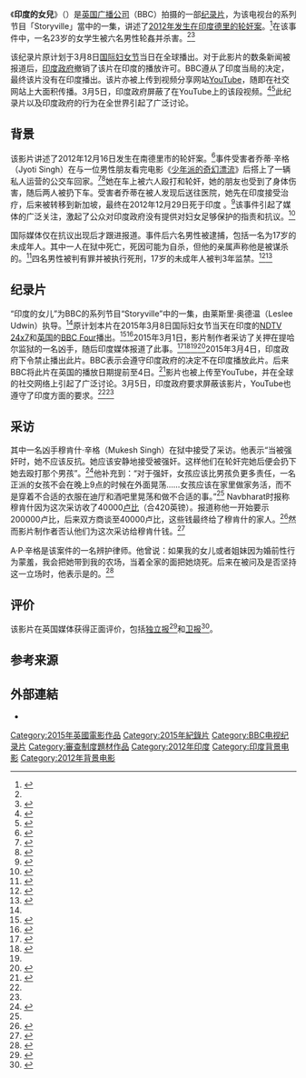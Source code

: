 {{Infobox film
|name           = 印度的女儿<br />''India's Daughter''
|image          =
|image_size     =
|caption        =
|director       = [[Leslee_Udwin|Leslee Udwin]]
|producer       = Leslee Udwin
|writer         = Leslee Udwin
|based on       = [[德里輪姦案|德里輪姦案]]
|narrator       =
|starring       =
|music          = Krsna Solo
|cinematography =
|editing        = Anuradha Singh
|distributor    = Berta Film
|studio         = {{plainlist|
* Assassin Films
* Tathagat Films<ref>{{cite news |url = http://www.cbc.ca/passionateeye/episodes/indias-daughter |title = India's Daughter |work = [[Canadian_Broadcasting_Corporation|CBC]] |date = 2015-03-07 |accessdate = 2015-03-07 |archive-date = 2015-03-10 |archive-url = https://web.archive.org/web/20150310024525/http://www.cbc.ca/passionateeye/episodes/indias-daughter |dead-url = no }}</ref>}}
|released = 2015年3月4日<ref name="aired">{{cite news |url=http://www.ndtv.com/india-news/bbc-airs-nirbhaya-documentary-indias-daughter-in-uk-744394 |title=After India's Ban, Nirbhaya Documentary 'India's Daughter' Aired by BBC |work=[[NDTV|NDTV]] |date=2015-03-05 |accessdate=2015-03-05 |last=Bhatt |first=Abhinav |archive-date=2017-07-08 |archive-url=https://web.archive.org/web/20170708153303/http://www.ndtv.com/india-news/bbc-airs-nirbhaya-documentary-indias-daughter-in-uk-744394 |dead-url=no }}</ref>
|runtime        = 58分18秒
|country        = {{UK}}
|language       = [[英语|英语]]、[[印地語|印地語]]
|budget         =
|gross          =
|preceded_by    =
|followed_by    =
|website        =
}}

《'''印度的女兒'''》（{{lang-en|''India's Daughter''}}）是[[英国广播公司|英国广播公司]]（BBC）拍摄的一部[[纪录片|纪录片]]，为该电视台的系列节目「Storyville」當中的一集，讲述了[[印度黑公交轮奸案|2012年发生在印度德里的轮奸案]]。<ref name=SoulFilmMaker>{{cite news |title = Interview with Delhi gang rapist left 'stain on my soul', says British film maker |url = http://www.telegraph.co.uk/news/worldnews/asia/india/11446337/Interview-with-Delhi-gang-rapist-left-stain-on-my-soul-says-British-film-maker.html |accessdate = 2015-03-06 |work = ''[[The_Daily_Telegraph|The Daily Telegraph]]'' |date = 2015-03-03 |archive-date = 2015-03-06 |archive-url = https://web.archive.org/web/20150306062952/http://www.telegraph.co.uk/news/worldnews/asia/india/11446337/Interview-with-Delhi-gang-rapist-left-stain-on-my-soul-says-British-film-maker.html |dead-url = no }}</ref>在该事件中，一名23岁的女学生被六名男性轮姦并杀害。<ref name=YoutubeBlock /><ref name=IndiaBansTV>{{cite news |title=India bans TV stations from showing interview with man who raped student |url=http://www.theguardian.com/world/2015/mar/03/india-outraged-interview-man-convicted-gang-rape-student |accessdate=2015-03-06 |work=[[The_Guardian|The Guardian]] |date=2014-03-04 |archive-date=2021-10-15 |archive-url=https://web.archive.org/web/20211015233907/https://www.theguardian.com/world/2015/mar/03/india-outraged-interview-man-convicted-gang-rape-student }}</ref>

该纪录片原计划于3月8日[[国际妇女节|国际妇女节]]当日在全球播出。对于此影片的数条新闻被报道后，[[印度政府|印度政府]]撤销了该片在印度的播放许可。BBC遵从了印度当局的决定，最终该片没有在印度播出。该片亦被上传到视频分享网站[[YouTube|YouTube]]，随即在社交网站上大面积传播。3月5日，印度政府屏蔽了在YouTube上的该段视频。<ref name=YoutubeBlock>{{cite news |title = India asks YouTube to block banned rape film |url = https://news.yahoo.com/delhi-rape-victims-father-urges-viewing-documentary-080939613.html |accessdate = 2015-03-06 |work = [[Yahoo_News|Yahoo News]] |date = 2015-03-05 |archive-date = 2015-04-02 |archive-url = https://web.archive.org/web/20150402162209/https://news.yahoo.com/delhi-rape-victims-father-urges-viewing-documentary-080939613.html |dead-url = no }}</ref><ref name=YoutubeBlocks>{{cite news |title = YouTube blocks BBC's Nirbhaya documentary video |url = http://ibnlive.in.com/videos/532286/youtube-blocks-access-to-bbc-documentary-nirbhaya-in-india.html |accessdate = 2015-03-06 |work = [[India_Today|India Today]] |date = 2015-03-05 |archive-date = 2015-03-08 |archive-url = https://web.archive.org/web/20150308091117/http://ibnlive.in.com/videos/532286/youtube-blocks-access-to-bbc-documentary-nirbhaya-in-india.html |dead-url = yes }}</ref>此纪录片以及印度政府的行为在全世界引起了广泛讨论。

==背景==
该影片讲述了2012年12月16日发生在南德里市的轮奸案。<ref name=Chaotic>{{cite news | url=http://www.dailymail.co.uk/news/article-2258306/Delhi-gang-rape-Five-men-charged-Jyoti-Singh-Pandey-murder-appear-court.html | title=Judge bars Delhi gang rape defendants from chaotic courtroom after 150 people cram into space meant for 30 | work=[[Daily_Mail|Daily Mail]] | date=2013-01-07 | accessdate=2015-03-05 | last=Hills | first=Suzannah | archive-date=2014-01-18 | archive-url=https://web.archive.org/web/20140118194133/http://www.dailymail.co.uk/news/article-2258306/Delhi-gang-rape-Five-men-charged-Jyoti-Singh-Pandey-murder-appear-court.html | dead-url=no }}</ref>事件受害者乔蒂·辛格（Jyoti Singh）在与一位男性朋友看完电影《[[少年派的奇幻漂流_(电影)|少年派的奇幻漂流]]》后搭上了一辆私人运营的公交车回家。<ref name=tragedy>{{cite news| url=http://www.spiegel.de/international/world/exploring-the-lives-of-the-rape-victim-and-suspects-in-india-a-879187.html| title=Rape Tragedy in India: Dreams of 'the Fearless One'| work=Der Spiegel| date=2013-01-25| first1=Matthias| last1=Schulz| first2=Wieland| last2=Wagner| accessdate=2015-03-25| archive-date=2015-03-08| archive-url=https://web.archive.org/web/20150308205215/http://www.spiegel.de/international/world/exploring-the-lives-of-the-rape-victim-and-suspects-in-india-a-879187.html| dead-url=no}}</ref><ref name=Rahman>{{cite news|url=http://www.theguardian.com/world/2015/mar/03/india-outraged-interview-man-convicted-gang-rape-student|title=India bans TV stations from showing interview with man who raped student|work=The Guardian|date=2015-03-04|first=Maseeh|last=Rahman|accessdate=2015-03-25|archive-date=2021-10-15|archive-url=https://web.archive.org/web/20211015233907/https://www.theguardian.com/world/2015/mar/03/india-outraged-interview-man-convicted-gang-rape-student}}</ref>她在车上被六人殴打和轮奸，她的朋友也受到了身体伤害，随后两人被扔下车。受害者乔蒂在被人发现后送往医院，她先在印度接受治疗，后来被转移到新加坡，最终在2012年12月29日死于印度
。<ref name=VicDies>{{cite news | url=http://www.bbc.com/news/world-asia-india-20860569 | title=Delhi gang-rape victim dies in hospital in Singapore | work=[[BBC_News|BBC News]] | date=2012-12-29 | accessdate=2015-03-05 | archive-date=2015-03-08 | archive-url=https://web.archive.org/web/20150308234512/http://www.bbc.com/news/world-asia-india-20860569 | dead-url=no }}</ref>该事件引起了媒体的广泛关注，激起了公众对印度政府没有提供对妇女足够保护的指责和抗议。<ref name=magnifies>{{cite news | url=http://www.nytimes.com/2012/12/30/world/asia/weak-response-of-india-government-in-rape-case-stokes-rage.html?pagewanted=all&_r=0 | title=<nowiki>Leaders’ Response Magnifies Outrage in India Rape Case</nowiki> | work=[[The_New_York_Times|The New York Times]] | date=2012-12-29 | accessdate=2015-03-05 | last=Yardley | first=Jim | archive-date=2015-04-02 | archive-url=https://web.archive.org/web/20150402212908/http://www.nytimes.com/2012/12/30/world/asia/weak-response-of-india-government-in-rape-case-stokes-rage.html?pagewanted=all&_r=0 | dead-url=no }}</ref>

国际媒体仅在抗议出现后才跟进报道。事件后六名男性被逮捕，包括一名为17岁的未成年人。其中一人在狱中死亡，死因可能为自杀，但他的亲属声称他是被谋杀的。<ref name=hanging>{{cite news | url=http://timesofindia.indiatimes.com/city/delhi/Suicide-or-murder-Nirbhaya-main-accused-found-hanging-in-Tihar/articleshow/18916760.cms?referral=PM | title=Suicide or murder? Nirbhaya main accused found hanging in Tihar | work=[[The_Times_of_India|The Times of India]] | date=2013-03-12 | accessdate=2015-03-05 | last=Basu | first=Indrani | archive-date=2018-09-15 | archive-url=https://web.archive.org/web/20180915083737/https://timesofindia.indiatimes.com/city/delhi/Suicide-or-murder-Nirbhaya-main-accused-found-hanging-in-Tihar/articleshow/18916760.cms?referral=PM | dead-url=no }}</ref>四名男性被判有罪并被执行死刑，17岁的未成年人被判3年监禁。<ref name=Doubt>{{cite news | url=http://www.nytimes.com/2013/09/14/world/asia/4-sentenced-to-death-in-rape-case-that-riveted-india.html?emc=edit_na_20130913 | title=Many Doubt Death Sentences Will Stem India Sexual Attacks | work=[[The_New_York_Times|The New York Times]] | date=2013-09-13 | accessdate=2015-03-05 | last=Barry | first=Ellen | archive-date=2021-03-04 | archive-url=https://web.archive.org/web/20210304024636/https://www.nytimes.com/2013/09/14/world/asia/4-sentenced-to-death-in-rape-case-that-riveted-india.html?emc=edit_na_20130913 | dead-url=no }}</ref><ref name=juvenile>{{cite news | url=http://timesofindia.indiatimes.com/city/delhi/Nirbhaya-gang-rape-case-Juvenile-found-guilty-of-rape-and-murder/articleshow/22183253.cms | title=Nirbhaya gang-rape case: Juvenile found guilty of rape and murder | work=[[The_Times_of_India|The Times of India]] | date=2013-08-31 | accessdate=2015-03-05 | archive-date=2013-08-31 | archive-url=https://web.archive.org/web/20130831170638/http://timesofindia.indiatimes.com/city/delhi/Nirbhaya-gang-rape-case-Juvenile-found-guilty-of-rape-and-murder/articleshow/22183253.cms | dead-url=no }}</ref>

==纪录片==
“印度的女儿”为BBC的系列节目“Storyville”中的一集，由莱斯里·奥德温（Leslee Udwin）执导。<ref name=SoulFilmMaker/>原计划本片在2015年3月8日国际妇女节当天在印度的[[NDTV_24x7|NDTV 24x7]]和[[英国|英国]]的[[BBC_Four|BBC Four]]播出。<ref name=clearance>{{cite news | url=http://www.ndtv.com/india-news/indias-daughter-required-clearances-were-taken-744072 | title=India's Daughter: Required Clearances Were Taken by Documentary Maker | work=[[NDTV|NDTV]] | date=2015-03-04 | accessdate=2015-03-04 | archive-date=2015-03-04 | archive-url=https://web.archive.org/web/20150304105513/http://www.ndtv.com/india-news/indias-daughter-required-clearances-were-taken-744072 | dead-url=no }}</ref><ref name=Onsunday>{{cite news | url=http://www.media247.co.uk/bizasia/ndtv-24x7-to-air-nirbhaya-doc-on-sunday-2015 | title=<nowiki>NDTV 24×7 & BBC to air ‘Nirbhaya’ film on Sunday</nowiki> | work=[[NDTV_24x7|NDTV 24x7]] | date=2015-03-03 | accessdate=2015-03-04 | last=Baddhan | first=Raj | deadurl=yes | archiveurl=https://web.archive.org/web/20150307223859/http://www.media247.co.uk/bizasia/ndtv-24x7-to-air-nirbhaya-doc-on-sunday-2015 | archivedate=2015年3月7日 }}</ref>2015年3月1日，影片制作者采访了关押在提哈尔监狱的一名凶手，随后印度媒体报道了此事。<ref name=PrisonInterview>{{cite news|title=Delhi bus rapist blames his victim in prison interview|url=http://www.telegraph.co.uk/news/worldnews/asia/india/11443462/Delhi-bus-rapist-blames-his-victim-in-prison-interview.html|accessdate=2015-03-06|work=[[The_Daily_Telegraph|The Daily Telegraph]]|date=2015-03-01|archive-date=2015-03-05|archive-url=https://web.archive.org/web/20150305095553/http://www.telegraph.co.uk/news/worldnews/asia/india/11443462/Delhi-bus-rapist-blames-his-victim-in-prison-interview.html|dead-url=no}}</ref><ref name=ThisStory>{{cite news|title=This story must be told, says filmmaker who interviewed Dec 16 rapist|url=http://www.hindustantimes.com/india-news/filmmaker-accused-of-giving-platform-to-rapist-after-interview-with-december-16-convict/article1-1322618.aspx|accessdate=2015-03-06|work=[[Hindustan_Times|Hindustan Times]]|date=2015-03-03|archive-date=2015-03-05|archive-url=https://web.archive.org/web/20150305164522/http://www.hindustantimes.com/india-news/filmmaker-accused-of-giving-platform-to-rapist-after-interview-with-december-16-convict/article1-1322618.aspx|dead-url=yes}}</ref><ref name=ThisStory /><ref name=DuringRape>{{cite news|title=During rape the girl shouldn't fight back, says December 16 convict|url=http://indiatoday.intoday.in/story/delhi-december-16-gang-rape-mukesh-singh-bbc-interview/1/421930.html|accessdate=2015-03-06|work=[[India_Today|India Today]]|date=2015-03-06|archive-date=2015-03-05|archive-url=https://web.archive.org/web/20150305162106/http://indiatoday.intoday.in/story/delhi-december-16-gang-rape-mukesh-singh-bbc-interview/1/421930.html|dead-url=no}}</ref>2015年3月4日，印度政府下令禁止播出此片。BBC表示会遵守印度政府的决定不在印度播放此片。后来BBC将此片在英国的播放日期提前至4日。<ref name=BBCForward>{{cite news | url=http://www.theguardian.com/media/2015/mar/04/indias-daughter-bbc-delhi-rape-documentary-uk-india-ban | title=India’s Daughter: BBC brings forward airing of Delhi rape documentary | work=[[The_Guardian|The Guardian]] | date=2015-03-04 | accessdate=2015-03-05 | archive-date=2020-12-02 | archive-url=https://web.archive.org/web/20201202194350/https://www.theguardian.com/media/2015/mar/04/indias-daughter-bbc-delhi-rape-documentary-uk-india-ban | dead-url=no }}</ref>影片也被上传至YouTube，并在全球的社交网络上引起了广泛讨论。3月5日，印度政府要求屏蔽该影片，YouTube也遵守了印度方面的要求。<ref name=YoutubeBlock/><ref name=YoutubeBlocks/>

==采访==
其中一名凶手穆肯什·辛格（Mukesh Singh）在狱中接受了采访。他表示“当被强奸时，她不应该反抗。她应该安静地接受被强奸。这样他们在轮奸完她后便会扔下她去殴打那个男孩”。<ref name=EarlyBBC>{{cite news | url=http://www.theguardian.com/world/2015/mar/05/delhi-gang-rape-documentary-airs-early-on-bbc-following-objections | title=Delhi gang-rape documentary airs early on BBC following objections | work=[[The_Guardian|The Guardian]] | date=2015-03-05 | accessdate=2015-03-05 | last=Rawlinson | first=Kevin | archive-date=2015-03-07 | archive-url=https://web.archive.org/web/20150307040959/http://www.theguardian.com/world/2015/mar/05/delhi-gang-rape-documentary-airs-early-on-bbc-following-objections | dead-url=no }}</ref>他补充到：“对于强奸，女孩应该比男孩负更多责任，一名正派的女孩不会在晚上9点的时候在外面晃荡……女孩应该在家里做家务活，而不是穿着不合适的衣服在迪厅和酒吧里晃荡和做不合适的事。”<ref name=Rahman /> Navbharat时报称穆肯什因为这次采访收了40000[[卢比|卢比]]（合420英镑）。报道称他一开始要示200000卢比，后来双方商谈至40000卢比，这些钱最终给了穆肯什的家人。<ref name=paid>{{cite news |url=http://www.dnaindia.com/india/report-india-s-daughter-rape-convict-paid-rs40000-for-interview-2066496 |title=India's Daughter: Rape convict paid Rs.40,000 for interview? |author= |date=2015-03-06 |work=[[DNA_India|DNA India]] |6= |accessdate=2015-03-07 |archive-date=2020-11-08 |archive-url=https://web.archive.org/web/20201108104354/https://www.dnaindia.com/india/report-india-s-daughter-rape-convict-paid-rs40000-for-interview-2066496 |dead-url=no }}</ref>然而影片制作者否认他们为这次采访给穆肯什钱。<ref name="isnot">{{cite news | url=http://www.thehindu.com/opinion/lead/indias-daughters-the-ban-that-actually-isnt/article6975342.ece | title=<nowiki>The ban that actually isn’t</nowiki> | work=[[The_Hindu|The Hindu]] | date=2015-03-10 | accessdate=2015-03-10 | author=Hegde, Sanjay | archive-date=2020-11-08 | archive-url=https://web.archive.org/web/20201108134454/https://www.thehindu.com/opinion/lead/indias-daughters-the-ban-that-actually-isnt/article6975342.ece | dead-url=no }}</ref>

A·P·辛格是该案件的一名辨护律师。他曾说：如果我的女儿或者姐妹因为婚前性行为蒙羞，我会把她带到我的农场，当着全家的面把她烧死。后来在被问及是否坚持这一立场时，他表示是的。<ref name="Independent">{{cite news | url=http://www.independent.co.uk/news/world/asia/indias-daughter-how-india-tried-to-suppress-the-bbc-delhi-gangrape-documentary-10088890.html | title=India's Daughter: How India tried to suppress the BBC Delhi gang-rape documentary | work=[[The_Independent|The Independent]] | date=2015-03-05 | accessdate=2015-03-05 | last=Withnall | first=Adam | archive-date=2015-09-25 | archive-url=https://web.archive.org/web/20150925184156/http://www.independent.co.uk/news/world/asia/indias-daughter-how-india-tried-to-suppress-the-bbc-delhi-gangrape-documentary-10088890.html | dead-url=no }}</ref>

==评价==
该影片在英国媒体获得正面评价，包括[[独立报|独立报]]<ref>{{cite web|url=http://www.independent.co.uk/voices/comment/this-isnt-an-antifeminist-backlash--its-a-brutal-war-on-women-without-rules-10094485.html|title=<nowiki>This isn’t an anti-feminist backlash – it’s a brutal war on women without rules</nowiki>|date=2015-03-08|work=The Independent Opinion|access-date=2015-03-25|archive-date=2015-09-26|archive-url=https://web.archive.org/web/20150926002032/http://www.independent.co.uk/voices/comment/this-isnt-an-antifeminist-backlash--its-a-brutal-war-on-women-without-rules-10094485.html|dead-url=no}}</ref>和[[卫报|卫报]]<ref>{{cite web|url=http://www.theguardian.com/tv-and-radio/2015/mar/05/indias-daughter-review-this-film-does-what-the-politicians-should-be-doing|title=India's Daughter review – this film does what the politicians should be doing|author=Sonia Faleiro|date=2015-03-05|work=卫报|access-date=2015-03-25|archive-date=2020-11-08|archive-url=https://web.archive.org/web/20201108103908/https://www.theguardian.com/tv-and-radio/2015/mar/05/indias-daughter-review-this-film-does-what-the-politicians-should-be-doing|dead-url=no}}</ref>。

==参考来源==
{{reflist|2}}

== 外部連結 ==
*{{IMDb title|id =4058426|title =India's Daughter}}

[[Category:2015年英國電影作品|Category:2015年英國電影作品]]
[[Category:2015年紀錄片|Category:2015年紀錄片]]
[[Category:BBC电视纪录片|Category:BBC电视纪录片]]
[[Category:審查制度題材作品|Category:審查制度題材作品]]
[[Category:2012年印度|Category:2012年印度]]
[[Category:印度背景电影|Category:印度背景电影]]
[[Category:2012年背景电影|Category:2012年背景电影]]